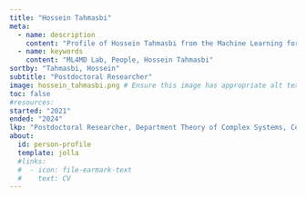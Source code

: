 ```yaml
---
title: "Hossein Tahmasbi"
meta:
  - name: description
    content: "Profile of Hossein Tahmasbi from the Machine Learning for Materials Design (ML4MD) Lab."
  - name: keywords
    content: "ML4MD Lab, People, Hossein Tahmasbi"
sortby: "Tahmasbi, Hossein"
subtitle: "Postdoctoral Researcher"
image: hossein_tahmasbi.png # Ensure this image has appropriate alt text if used directly in content
toc: false
#resources: 
started: "2021"
ended: "2024"
lkp: "Postdoctoral Researcher, Department Theory of Complex Systems, Center for Advanced Systems Understanding, Helmholtz-Zentrum Dresden-Rossendorf, Germany"
about:
  id: person-profile
  template: jolla
  #links:
  #  - icon: file-earmark-text
  #    text: CV
---
```


:::{#person-profile}
:::

<!---
## Biography
## Experience
## Education
-->
